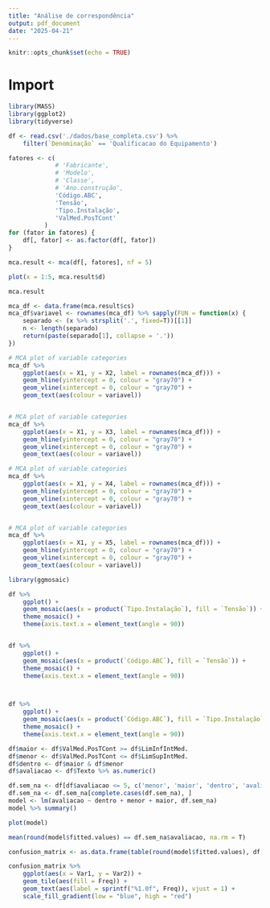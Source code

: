 ```yaml
---
title: "Análise de correspondência"
output: pdf_document
date: "2025-04-21"
---
```


```r
knitr::opts_chunk$set(echo = TRUE)
```

# Import

```r
library(MASS)
library(ggplot2)
library(tidyverse)
```
```r
df <- read.csv('./dados/base_completa.csv') %>% 
    filter(`Denominação` == 'Qualificacao do Equipamento')
```

```r
fatores <- c(
             # 'Fabricante',
             # 'Modelo',
             # 'Classe',
             # 'Ano.construção',
             'Código.ABC',
             'Tensão',
             'Tipo.Instalação',
             'ValMed.PosTCont'
          )
for (fator in fatores) {
    df[, fator] <- as.factor(df[, fator])
}
```


```r
mca.result <- mca(df[, fatores], nf = 5)
```

```r
plot(x = 1:5, mca.result$d)
```

```r
mca.result
```
```r
mca_df <- data.frame(mca.result$cs)
mca_df$variavel <- rownames(mca_df) %>% sapply(FUN = function(x) {
    separado <- (x %>% strsplit('.', fixed=T))[[1]]
    n <- length(separado)
    return(paste(separado[1], collapse = '.'))
})

# MCA plot of variable categories
mca_df %>% 
    ggplot(aes(x = X1, y = X2, label = rownames(mca_df))) + 
    geom_hline(yintercept = 0, colour = "gray70") +
    geom_vline(xintercept = 0, colour = "gray70") +
    geom_text(aes(colour = variavel))


# MCA plot of variable categories
mca_df %>% 
    ggplot(aes(x = X1, y = X3, label = rownames(mca_df))) + 
    geom_hline(yintercept = 0, colour = "gray70") +
    geom_vline(xintercept = 0, colour = "gray70") +
    geom_text(aes(colour = variavel))

# MCA plot of variable categories
mca_df %>% 
    ggplot(aes(x = X1, y = X4, label = rownames(mca_df))) + 
    geom_hline(yintercept = 0, colour = "gray70") +
    geom_vline(xintercept = 0, colour = "gray70") +
    geom_text(aes(colour = variavel))


# MCA plot of variable categories
mca_df %>% 
    ggplot(aes(x = X1, y = X5, label = rownames(mca_df))) + 
    geom_hline(yintercept = 0, colour = "gray70") +
    geom_vline(xintercept = 0, colour = "gray70") +
    geom_text(aes(colour = variavel))
```
```r
library(ggmosaic)

df %>% 
    ggplot() +
    geom_mosaic(aes(x = product(`Tipo.Instalação`), fill = `Tensão`)) +
    theme_mosaic() +
    theme(axis.text.x = element_text(angle = 90))


df %>% 
    ggplot() +
    geom_mosaic(aes(x = product(`Código.ABC`), fill = `Tensão`)) +
    theme_mosaic() +
    theme(axis.text.x = element_text(angle = 90))



df %>% 
    ggplot() +
    geom_mosaic(aes(x = product(`Código.ABC`), fill = `Tipo.Instalação`)) +
    theme_mosaic() +
    theme(axis.text.x = element_text(angle = 90))
```
```r
df$maior <- df$ValMed.PosTCont >= df$LimInfIntMed.
df$menor <- df$ValMed.PosTCont <= df$LimSupIntMed.
df$dentro <- df$maior & df$menor
df$avaliacao <- df$Texto %>% as.numeric()
```

```r
df.sem_na <- df[df$avaliacao <= 5, c('menor', 'maior', 'dentro', 'avaliacao')]
df.sem_na <- df.sem_na[complete.cases(df.sem_na), ]
model <- lm(avaliacao ~ dentro + menor + maior, df.sem_na)
model %>% summary()
```
```r
plot(model)
```
```r
mean(round(model$fitted.values) == df.sem_na$avaliacao, na.rm = T)
```
```r
confusion_matrix <- as.data.frame(table(round(model$fitted.values), df.sem_na$avaliacao))

confusion_matrix %>%
    ggplot(aes(x = Var1, y = Var2)) +
    geom_tile(aes(fill = Freq)) +
    geom_text(aes(label = sprintf("%1.0f", Freq)), vjust = 1) +
    scale_fill_gradient(low = "blue", high = "red")
```

